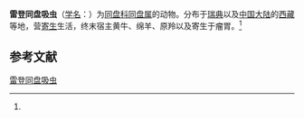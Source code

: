 {{Speciesbox
| name = 雷登同盘吸虫
| status = 
| status_system = 
| image = 
| genus = Paramphistomum
| species = leydeni
| authority = (Nasmark, 1937)<ref name='id9968'>{{cite web| url =http://www.bioinfo.cn/db05/BjdwSpecies.php?action=view&id=9968| title =雷登同盘吸虫| work =《中国动物物种编目数据库》| publisher =中国科学院微生物研究所| author =中国科学院动物研究所| accessdate =2009-04-16| deadurl =yes| archiveurl =https://web.archive.org/web/20160305010013/http://www.bioinfo.cn/db05/BjdwSpecies.php?action=view&id=9968| archivedate =2016-03-05}}</ref>
}}

'''雷登同盘吸虫'''（[[学名|学名]]：{{lang|la|''Paramphistomum leydeni''}}）为[[同盘科|同盘科]][[同盘属|同盘属]]的动物。分布于[[瑞典|瑞典]]以及[[中国大陆|中国大陆]]的[[西藏|西藏]]等地，营[[寄生|寄生]]生活，终末宿主黄牛、绵羊、原羚以及寄生于瘤胃。<ref name='id9968'/>

== 参考文献 ==
{{reflist}}

{{Wikispecies|Paramphistomum leydeni}}
{{Taxonbar|from=Q15228071}}

[[Category:同盘属|雷登同盘吸虫]]


{{吸虫小作品}}